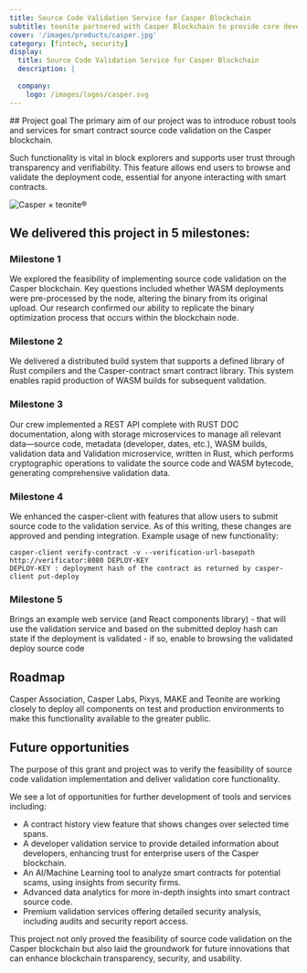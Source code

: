 ```yaml
---
title: Source Code Validation Service for Casper Blockchain
subtitle: teonite partnered with Casper Blockchain to provide core development in rust
cover: '/images/products/casper.jpg'
category: [fintech, security]
display:
  title: Source Code Validation Service for Casper Blockchain
  description: |
    
  company:
    logo: /images/logos/casper.svg
---
```


<Divider />
## Project goal
The primary aim of our project was to introduce robust tools and services for smart contract source code validation on the Casper blockchain. 

Such functionality is vital in block explorers and supports user trust through transparency and verifiability. This feature allows end users to browse and validate the deployment code, essential for anyone interacting with smart contracts.

![Casper × teonite®](/images/blog/casper-grant.png)

## We delivered this project in 5 milestones:
### Milestone 1
We explored the feasibility of implementing source code validation on the Casper blockchain. Key questions included whether WASM deployments were pre-processed by the node, altering the binary from its original upload. Our research confirmed our ability to replicate the binary optimization process that occurs within the blockchain node.

### Milestone 2 
We delivered a distributed build system that supports a defined library of Rust compilers and the Casper-contract smart contract library. This system enables rapid production of WASM builds for subsequent validation.

### Milestone 3 
Our crew implemented a REST API complete with RUST DOC documentation, along with storage microservices to manage all relevant data—source code, metadata (developer, dates, etc.), WASM builds, validation data and Validation microservice, written in Rust, which performs cryptographic operations to validate the source code and WASM bytecode, generating comprehensive validation data.

### Milestone 4
We enhanced the casper-client with features that allow users to submit source code to the validation service. As of this writing, these changes are approved and  pending integration.
Example usage of new functionality:

```
casper-client verify-contract -v --verification-url-basepath http://verificator:8080 DEPLOY-KEY
DEPLOY-KEY : deployment hash of the contract as returned by casper-client put-deploy
```

### Milestone 5
Brings an example web service (and React components library) - that will use the validation service and based on the submitted deploy hash can state if the deployment is validated - if so, enable to browsing the validated deploy source code

## Roadmap

Casper Association, Casper Labs, Pixys, MAKE and Teonite are working closely to deploy all components on test and production environments to make this functionality available to the greater public.


## Future opportunities

The purpose of this grant and project was to verify the feasibility of source code validation implementation and deliver validation core functionality.


We see a lot of opportunities for further development of tools and services including:
- A contract history view feature that shows changes over selected time spans.
- A developer validation service to provide detailed information about developers, enhancing trust for enterprise users of the Casper blockchain.
- An AI/Machine Learning tool to analyze smart contracts for potential scams, using insights from security firms.
- Advanced data analytics for more in-depth insights into smart contract source code.
- Premium validation services offering detailed security analysis, including audits and security report access.

This project not only proved the feasibility of source code validation on the Casper blockchain but also laid the groundwork for future innovations that can enhance blockchain transparency, security, and usability.

